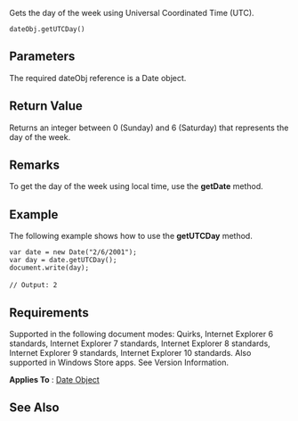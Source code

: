 Gets the day of the week using Universal Coordinated Time (UTC).

 dateObj.getUTCDay()

==Parameters==
The required dateObj reference is a Date object.


==Return Value==
Returns an integer between 0 (Sunday) and 6 (Saturday) that represents the day of the week.


==Remarks==
To get the day of the week using local time, use the '''getDate''' method.


==Example==
The following example shows how to use the '''getUTCDay''' method.

 var date = new Date("2/6/2001");
 var day = date.getUTCDay();
 document.write(day);
 
 // Output: 2

==Requirements==
Supported in the following document modes: Quirks, Internet Explorer 6 standards, Internet Explorer 7 standards, Internet Explorer 8 standards, Internet Explorer 9 standards, Internet Explorer 10 standards. Also supported in Windows Store apps. See Version Information.

'''Applies To''' : [[Objects/Date|Date Object]]


==See Also==

              
